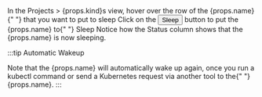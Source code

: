 
<Flow id="sleep-manual-ui">
  <Step>
    In the Projects > {props.kind}s view, hover over the row of the {props.name}{" "}
    that you want to put to sleep
  </Step>
  <Step>
    Click on the <Button>Sleep</Button> button to put the {props.name} to{" "}
    <Label>Sleep</Label>
  </Step>
  <Step>
    Notice how the <Label>Status</Label> column shows that the {props.name} is
    now sleeping.
  </Step>
</Flow>

:::tip Automatic Wakeup

<span>
  Note that the {props.name} will automatically wake up again, once you run a
  kubectl command or send a Kubernetes request via another tool to the{" "}
  {props.name}.
</span>
:::
